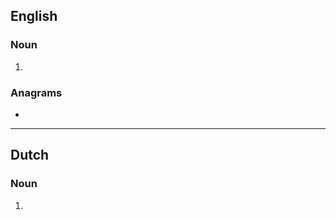 {{also|Otters}}
==English==

===Noun===
{{head|en|noun plural form}}

# {{plural of|otter|lang=en}}

===Anagrams===
* {{anagrams|en|a=eorstt|Tretos|ortets|testor|torest|torets|tortes|toters}}

----

==Dutch==

===Noun===
{{head|nl|noun plural form}}

# {{nl-noun form of|pl|otter}}